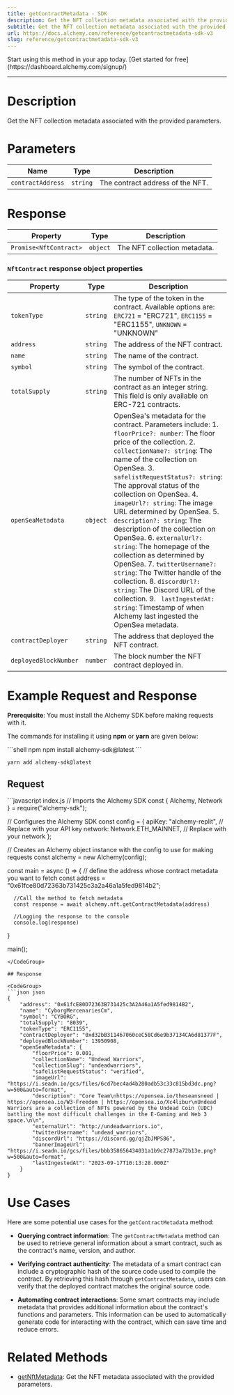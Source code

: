 ```yaml
---
title: getContractMetadata - SDK
description: Get the NFT collection metadata associated with the provided parameters.
subtitle: Get the NFT collection metadata associated with the provided parameters.
url: https://docs.alchemy.com/reference/getcontractmetadata-sdk-v3
slug: reference/getcontractmetadata-sdk-v3
---
```


<Tip title="Don’t have an API key?" icon="star">
  Start using this method in your app today. [Get started for free](https://dashboard.alchemy.com/signup/)
</Tip>

***

# Description

Get the NFT collection metadata associated with the provided parameters.

# Parameters

| Name              | Type     | Description                      |
| ----------------- | -------- | -------------------------------- |
| `contractAddress` | `string` | The contract address of the NFT. |

# Response

| Property               | Type     | Description                  |
| ---------------------- | -------- | ---------------------------- |
| `Promise<NftContract>` | `object` | The NFT collection metadata. |

### `NftContract` response object properties

| Property              | Type     | Description                                                                                                                                                                                                                                                                                                                                                                                                                                                                                                                                                                                                                                                                                                                               |
| --------------------- | -------- | ----------------------------------------------------------------------------------------------------------------------------------------------------------------------------------------------------------------------------------------------------------------------------------------------------------------------------------------------------------------------------------------------------------------------------------------------------------------------------------------------------------------------------------------------------------------------------------------------------------------------------------------------------------------------------------------------------------------------------------------- |
| `tokenType`           | `string` | The type of the token in the contract. Available options are: `ERC721` = "ERC721", `ERC1155` = "ERC1155", `UNKNOWN` = "UNKNOWN"                                                                                                                                                                                                                                                                                                                                                                                                                                                                                                                                                                                                           |
| `address`             | `string` | The address of the NFT contract.                                                                                                                                                                                                                                                                                                                                                                                                                                                                                                                                                                                                                                                                                                          |
| `name`                | `string` | The name of the contract.                                                                                                                                                                                                                                                                                                                                                                                                                                                                                                                                                                                                                                                                                                                 |
| `symbol`              | `string` | The symbol of the contract.                                                                                                                                                                                                                                                                                                                                                                                                                                                                                                                                                                                                                                                                                                               |
| `totalSupply`         | `string` | The number of NFTs in the contract as an integer string. This field is only available on ERC-721 contracts.                                                                                                                                                                                                                                                                                                                                                                                                                                                                                                                                                                                                                               |
| `openSeaMetadata`     | `object` | OpenSea's metadata for the contract. Parameters include: 1. `floorPrice?: number`: The floor price of the collection. 2. `collectionName?: string`: The name of the collection on OpenSea. 3. `safelistRequestStatus?: string`: The approval status of the collection on OpenSea. 4. `imageUrl?: string`: The image URL determined by OpenSea. 5. `description?: string`: The description of the collection on OpenSea. 6. `externalUrl?: string`: The homepage of the collection as determined by OpenSea. 7. `twitterUsername?: string`: The Twitter handle of the collection. 8. `discordUrl?: string`: The Discord URL of the collection. 9. ` lastIngestedAt: string`: Timestamp of when Alchemy last ingested the OpenSea metadata. |
| `contractDeployer`    | `string` | The address that deployed the NFT contract.                                                                                                                                                                                                                                                                                                                                                                                                                                                                                                                                                                                                                                                                                               |
| `deployedBlockNumber` | `number` | The block number the NFT contract deployed in.                                                                                                                                                                                                                                                                                                                                                                                                                                                                                                                                                                                                                                                                                            |

# Example Request and Response

**Prerequisite**: You must install the Alchemy SDK before making requests with it.

The commands for installing it using **npm** or **yarn** are given below:

<CodeGroup>
  ```shell npm
  npm install alchemy-sdk@latest
  ```

  ```shell yarn
  yarn add alchemy-sdk@latest
  ```
</CodeGroup>

## Request

<CodeGroup>
  ```javascript index.js
  // Imports the Alchemy SDK
  const { Alchemy, Network } = require("alchemy-sdk");

  // Configures the Alchemy SDK
  const config = {
      apiKey: "alchemy-replit", // Replace with your API key
      network: Network.ETH_MAINNET, // Replace with your network
  };

  // Creates an Alchemy object instance with the config to use for making requests
  const alchemy = new Alchemy(config);

  const main = async () => {
      // define the address whose contract metadata you want to fetch
      const address = "0x61fce80d72363b731425c3a2a46a1a5fed9814b2";

      //Call the method to fetch metadata
      const response = await alchemy.nft.getContractMetadata(address)

      //Logging the response to the console
      console.log(response)
  }

  main();
  ```
</CodeGroup>

## Response

<CodeGroup>
  ```json json
  {
      "address": "0x61fcE80D72363B731425c3A2A46a1A5fed9814B2",
      "name": "CyborgMercenariesCm",
      "symbol": "CYBORG",
      "totalSupply": "8039",
      "tokenType": "ERC1155",
      "contractDeployer": "0xd32bB311467060ceC58Cd6e9b37134CA6d81377F",
      "deployedBlockNumber": 13950908,
      "openSeaMetadata": {
          "floorPrice": 0.001,
          "collectionName": "Undead Warriors",
          "collectionSlug": "undeadwarriors",
          "safelistRequestStatus": "verified",
          "imageUrl": "https://i.seadn.io/gcs/files/6cd7bec4ad4b280adb53c33c815bd3dc.png?w=500&auto=format",
          "description": "Core Team\nhttps://opensea.io/theseansneed | https://opensea.io/W3-Freedom | https://opensea.io/Xc4libur\nUndead Warriors are a collection of NFTs powered by the Undead Coin (UDC) battling the most difficult challenges in the E-Gaming and Web 3 space.\n\n",
          "externalUrl": "http://undeadwarriors.io",
          "twitterUsername": "undead_warriors",
          "discordUrl": "https://discord.gg/qjZbJMPS86",
          "bannerImageUrl": "https://i.seadn.io/gcs/files/bbb358656434031a1b9c27873a72b13e.png?w=500&auto=format",
          "lastIngestedAt": "2023-09-17T10:13:28.000Z"
      }
  }
  ```
</CodeGroup>

# Use Cases

Here are some potential use cases for the `getContractMetadata` method:

* **Querying contract information**: The `getContractMetadata` method can be used to retrieve general information about a smart contract, such as the contract's name, version, and author.

* **Verifying contract authenticity**: The metadata of a smart contract can include a cryptographic hash of the source code used to compile the contract. By retrieving this hash through `getContractMetadata`, users can verify that the deployed contract matches the original source code.

* **Automating contract interactions**: Some smart contracts may include metadata that provides additional information about the contract's functions and parameters. This information can be used to automatically generate code for interacting with the contract, which can save time and reduce errors.

# Related Methods

* [getNftMetadata](/reference/getnftmetadata-sdk): Get the NFT metadata associated with the provided parameters.
